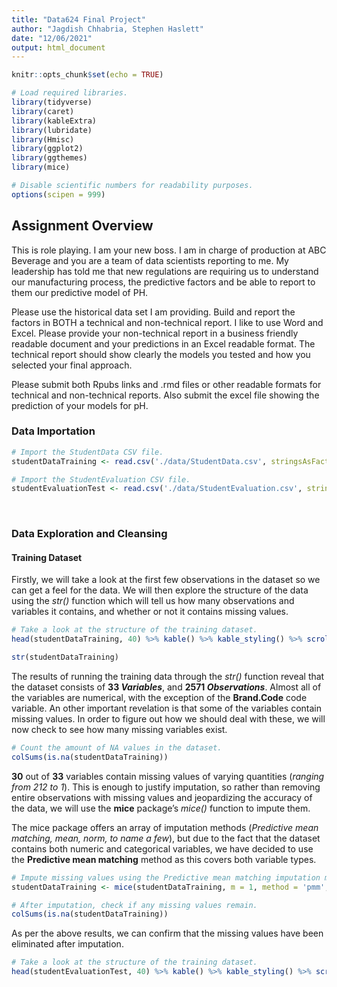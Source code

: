 ```yaml
---
title: "Data624 Final Project"
author: "Jagdish Chhabria, Stephen Haslett"
date: "12/06/2021"
output: html_document
---
```


```r
knitr::opts_chunk$set(echo = TRUE)

# Load required libraries.
library(tidyverse)
library(caret)
library(kableExtra)
library(lubridate)
library(Hmisc)
library(ggplot2)
library(ggthemes)
library(mice)

# Disable scientific numbers for readability purposes.
options(scipen = 999)
```

## Assignment Overview

This is role playing. I am your new boss. I am in charge of production at ABC Beverage and you are a team of data scientists reporting to me. My leadership has told me that new regulations are requiring us to understand our manufacturing process, the predictive factors and be able to report to them our predictive model of PH.

Please use the historical data set I am providing. Build and report the factors in BOTH a technical and non-technical report. I like to use Word and Excel. Please provide your non-technical report in a business friendly readable document and your predictions in an Excel readable format. The technical report should show clearly the models you tested and how you selected your final approach.

Please submit both Rpubs links and .rmd files or other readable formats for technical and non-technical reports. Also submit the excel file showing the prediction of your models for pH.


### Data Importation

```r
# Import the StudentData CSV file.
studentDataTraining <- read.csv('./data/StudentData.csv', stringsAsFactors = FALSE)

# Import the StudentEvaluation CSV file.
studentEvaluationTest <- read.csv('./data/StudentEvaluation.csv', stringsAsFactors = FALSE)
```

\ 

### Data Exploration and Cleansing

#### Training Dataset

Firstly, we will take a look at the first few observations in the dataset so we can get a feel for the data. We will then explore the structure of the data using the _str()_ function which will tell us how many observations and variables it contains, and whether or not it contains missing values.

```r
# Take a look at the structure of the training dataset.
head(studentDataTraining, 40) %>% kable() %>% kable_styling() %>% scroll_box(width = '100%', height = '600px')
```

```r
str(studentDataTraining)
```

The results of running the training data through the _str()_ function reveal that the dataset consists of **33 _Variables_**, and **2571 _Observations_**. Almost all of the variables are numerical, with the exception of the **Brand.Code** code variable. An other important revelation is that some of the variables contain missing values. In order to figure out how we should deal with these, we will now check to see how many missing variables exist.

```r
# Count the amount of NA values in the dataset.
colSums(is.na(studentDataTraining))
```


**30** out of **33** variables contain missing values of varying quantities (_ranging from 212 to 1_). This is enough to justify imputation, so rather than removing entire observations with missing values and jeopardizing the accuracy of the data, we will use the **mice** package's _mice()_ function to impute them.

The mice package offers an array of imputation methods (_Predictive mean matching, mean, norm, to name a few_), but due to the fact that the dataset contains both numeric and categorical variables, we have decided to use the **Predictive mean matching** method as this covers both variable types.

```r
# Impute missing values using the Predictive mean matching imputation method.
studentDataTraining <- mice(studentDataTraining, m = 1, method = 'pmm', print = FALSE) %>% complete()

# After imputation, check if any missing values remain.
colSums(is.na(studentDataTraining))
```

As per the above results, we can confirm that the missing values have been eliminated after imputation.


```r
# Take a look at the structure of the training dataset.
head(studentEvaluationTest, 40) %>% kable() %>% kable_styling() %>% scroll_box(width = '100%', height = '600px')
```



